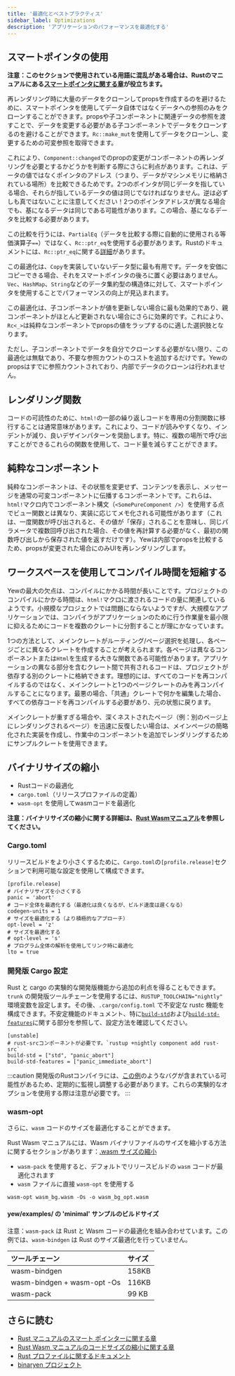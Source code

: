 ```yaml
---
title: '最適化とベストプラクティス'
sidebar_label: Optimizations
description: 'アプリケーションのパフォーマンスを最適化する'
---
```


## スマートポインタの使用

**注意：このセクションで使用されている用語に混乱がある場合は、Rustのマニュアルにある[スマートポインタに関する章](https://doc.rust-lang.org/book/ch15-00-smart-pointers.html)が役立ちます。**

再レンダリング時に大量のデータをクローンしてpropsを作成するのを避けるために、スマートポインタを使用してデータ自体ではなくデータへの参照のみをクローンすることができます。propsや子コンポーネントに関連データの参照を渡すことで、データを変更する必要がある子コンポーネントでデータをクローンするのを避けることができます。`Rc::make_mut`を使用してデータをクローンし、変更するための可変参照を取得できます。

これにより、`Component::changed`でのpropの変更がコンポーネントの再レンダリングを必要とするかどうかを判断する際にさらに利点があります。これは、データの値ではなくポインタのアドレス（つまり、データがマシンメモリに格納されている場所）を比較できるためです。2つのポインタが同じデータを指している場合、それらが指しているデータの値は同じでなければなりません。逆は必ずしも真ではないことに注意してください！2つのポインタアドレスが異なる場合でも、基になるデータは同じである可能性があります。この場合、基になるデータを比較する必要があります。

この比較を行うには、`PartialEq`（データを比較する際に自動的に使用される等価演算子`==`）ではなく、`Rc::ptr_eq`を使用する必要があります。Rustのドキュメントには、`Rc::ptr_eq`に関する[詳細](https://doc.rust-lang.org/stable/std/rc/struct.Rc.html#method.ptr_eq)があります。

この最適化は、`Copy`を実装していないデータ型に最も有用です。データを安価にコピーできる場合、それをスマートポインタの後ろに置く必要はありません。`Vec`、`HashMap`、`String`などのデータ集約型の構造体に対して、スマートポインタを使用することでパフォーマンスの向上が見込まれます。

この最適化は、子コンポーネントが値を更新しない場合に最も効果的であり、親コンポーネントがほとんど更新されない場合にさらに効果的です。これにより、`Rc<_>`は純粋なコンポーネントでpropsの値をラップするのに適した選択肢となります。

ただし、子コンポーネントでデータを自分でクローンする必要がない限り、この最適化は無駄であり、不要な参照カウントのコストを追加するだけです。Yewのpropsはすでに参照カウントされており、内部でデータのクローンは行われません。

## レンダリング関数

コードの可読性のために、`html!`の一部の繰り返しコードを専用の分割関数に移行することは通常意味があります。これにより、コードが読みやすくなり、インデントが減り、良いデザインパターンを奨励します。特に、複数の場所で呼び出すことができるこれらの関数を使用して、コード量を減らすことができます。

## 純粋なコンポーネント

純粋なコンポーネントは、その状態を変更せず、コンテンツを表示し、メッセージを通常の可変コンポーネントに伝播するコンポーネントです。これらは、`html!`マクロ内でコンポーネント構文（`<SomePureComponent />`）を使用する点でビュー関数とは異なり、実装に応じてメモ化される可能性があります（これは、一度関数が呼び出されると、その値が「保存」されることを意味し、同じパラメータで複数回呼び出された場合、その値を再計算する必要がなく、最初の関数呼び出しから保存された値を返すだけです）。Yewは内部でpropsを比較するため、propsが変更された場合にのみUIを再レンダリングします。

## ワークスペースを使用してコンパイル時間を短縮する

Yewの最大の欠点は、コンパイルにかかる時間が長いことです。プロジェクトのコンパイルにかかる時間は、`html!`マクロに渡されるコードの量に関連しているようです。小規模なプロジェクトでは問題にならないようですが、大規模なアプリケーションでは、コンパイラがアプリケーションのために行う作業量を最小限に抑えるためにコードを複数のクレートに分割することが理にかなっています。

1つの方法として、メインクレートがルーティング/ページ選択を処理し、各ページごとに異なるクレートを作成することが考えられます。各ページは異なるコンポーネントまたは`Html`を生成する大きな関数である可能性があります。アプリケーションの異なる部分を含むクレート間で共有されるコードは、プロジェクトが依存する別のクレートに格納できます。理想的には、すべてのコードを再コンパイルするのではなく、メインクレートと1つのページクレートのみを再コンパイルすることになります。最悪の場合、「共通」クレートで何かを編集した場合、すべての依存コードを再コンパイルする必要があり、元の状態に戻ります。

メインクレートが重すぎる場合や、深くネストされたページ（例：別のページ上にレンダリングされるページ）を迅速に反復したい場合は、メインページの簡略化された実装を作成し、作業中のコンポーネントを追加でレンダリングするためにサンプルクレートを使用できます。

## バイナリサイズの縮小

-   Rustコードの最適化
-   `cargo.toml`（リリースプロファイルの定義）
-   `wasm-opt` を使用してwasmコードを最適化

**注意：バイナリサイズの縮小に関する詳細は、[Rust Wasmマニュアル](https://rustwasm.github.io/book/reference/code-size.html#optimizing-builds-for-code-size)を参照してください。**

### Cargo.toml

リリースビルドをより小さくするために、`Cargo.toml`の`[profile.release]`セクションで利用可能な設定を使用して構成できます。

```toml, title=Cargo.toml
[profile.release]
# バイナリサイズを小さくする
panic = 'abort'
# コード全体を最適化する（最適化は良くなるが、ビルド速度は遅くなる）
codegen-units = 1
# サイズを最適化する（より積極的なアプローチ）
opt-level = 'z'
# サイズを最適化する
# opt-level = 's'
# プログラム全体の解析を使用してリンク時に最適化
lto = true
```

### 開発版 Cargo 設定

Rust と cargo の実験的な開発版機能から追加の利点を得ることもできます。`trunk` の開発版ツールチェーンを使用するには、`RUSTUP_TOOLCHAIN="nightly"` 環境変数を設定します。その後、`.cargo/config.toml` で不安定な rustc 機能を構成できます。不安定機能のドキュメント、特に[`build-std`]および[`build-std-features`]に関する部分を参照して、設定方法を確認してください。

```toml, title=".cargo/config.toml"
[unstable]
# rust-srcコンポーネントが必要です。`rustup +nightly component add rust-src`
build-std = ["std", "panic_abort"]
build-std-features = ["panic_immediate_abort"]
```

[不安定な機能のリスト]: https://doc.rust-lang.org/cargo/reference/unstable.html
[`build-std`]: https://doc.rust-lang.org/cargo/reference/unstable.html#build-std
[`build-std-features`]: https://doc.rust-lang.org/cargo/reference/unstable.html#build-std-features

:::caution
開発版のRustコンパイラには、[この例](https://github.com/yewstack/yew/issues/2696)のようなバグが含まれている可能性があるため、定期的に監視し調整する必要があります。これらの実験的なオプションを使用する際は注意が必要です。
:::

### wasm-opt

さらに、`wasm` コードのサイズを最適化することができます。

Rust Wasm マニュアルには、Wasm バイナリファイルのサイズを縮小する方法に関するセクションがあります：[.wasm サイズの縮小](https://rustwasm.github.io/book/game-of-life/code-size.html)

-   `wasm-pack` を使用すると、デフォルトでリリースビルドの `wasm` コードが最適化されます
-   `wasm` ファイルに直接 `wasm-opt` を使用する

```text
wasm-opt wasm_bg.wasm -Os -o wasm_bg_opt.wasm
```

#### yew/examples/ の 'minimal' サンプルのビルドサイズ

注意：`wasm-pack` は Rust と Wasm コードの最適化を組み合わせています。この例では、`wasm-bindgen` は Rust のサイズ最適化を行っていません。

| ツールチェーン              | サイズ |
| :-------------------------- | :----- |
| wasm-bindgen                | 158KB  |
| wasm-bindgen + wasm-opt -Os | 116KB  |
| wasm-pack                   | 99 KB  |

## さらに読む

-   [Rust マニュアルのスマート ポインターに関する章](https://doc.rust-lang.org/book/ch15-00-smart-pointers.html)
-   [Rust Wasm マニュアルのコードサイズの縮小に関する章](https://rustwasm.github.io/book/reference/code-size.html#optimizing-builds-for-code-size)
-   [Rust プロファイルに関するドキュメント](https://doc.rust-lang.org/cargo/reference/profiles.html)
-   [binaryen プロジェクト](https://github.com/WebAssembly/binaryen)
